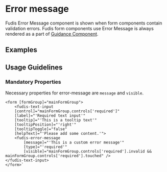 
<Meta title="Components/Form/Error Message" />

# Error message

Fudis Error Message component is shown when form components contain validation errors. Fudis form components use 
Error Message is always rendered as a part of [Guidance Component](/docs/components-guidance). 

## Examples

<Canvas of={ErrorMessageStories.ErrorMessageExample}></Canvas>



## Usage Guidelines

### Mandatory Properties

Necessary properties for error-message are `message` and `visible`.



````
<form [formGroup]="mainFormGroup">
	<fudis-text-input
	[control]="mainFormGroup.controls['required']"
	[label]="'Required text input'"
	[tooltip]="'This is a tooltip text'"
	[tooltipPosition]="'right'"
	[tooltipToggle]="false"
	[helpText]="'Please add some content.'">
	<fudis-error-message
		[message]="'This is a custom error message'"
		[type]="'required'"
		[visible]="mainFormGroup.controls['required'].invalid && mainFormGroup.controls['required'].touched" />
</fudis-text-input>
</form>`
````
